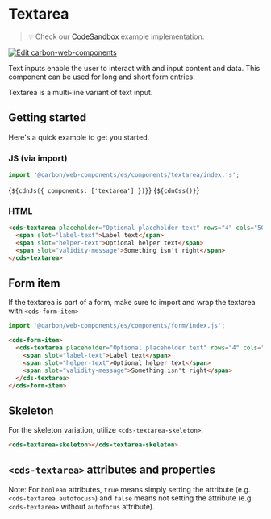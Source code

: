 
<Meta of={TextArea} />

# Textarea

> 💡 Check our
> [CodeSandbox](https://codesandbox.io/s/github/carbon-design-system/carbon-for-ibm-dotcom/tree/feat/main/packages/carbon-web-components/examples/codesandbox/basic/components/textarea)
> example implementation.

[![Edit carbon-web-components](https://codesandbox.io/static/img/play-codesandbox.svg)](https://codesandbox.io/s/github/carbon-design-system/carbon-for-ibm-dotcom/tree/feat/main/packages/carbon-web-components/examples/codesandbox/basic/components/textarea)

Text inputs enable the user to interact with and input content and data. This
component can be used for long and short form entries.

Textarea is a multi-line variant of text input.

## Getting started

Here's a quick example to get you started.

### JS (via import)

```javascript
import '@carbon/web-components/es/components/textarea/index.js';
```

<Markdown>{`${cdnJs({ components: ['textarea'] })}`}</Markdown>
<Markdown>{`${cdnCss()}`}</Markdown>

### HTML

```html
<cds-textarea placeholder="Optional placeholder text" rows="4" cols="50">
  <span slot="label-text">Label text</span>
  <span slot="helper-text">Optional helper text</span>
  <span slot="validity-message">Something isn't right</span>
</cds-textarea>
```

## Form item

If the textarea is part of a form, make sure to import and wrap the textarea
with `<cds-form-item>`

```javascript
import '@carbon/web-components/es/components/form/index.js';
```

```html
<cds-form-item>
  <cds-textarea placeholder="Optional placeholder text" rows="4" cols="50">
    <span slot="label-text">Label text</span>
    <span slot="helper-text">Optional helper text</span>
    <span slot="validity-message">Something isn't right</span>
  </cds-textarea>
</cds-form-item>
```

## Skeleton

For the skeleton variation, utilize `<cds-textarea-skeleton>`.

```html
<cds-textarea-skeleton></cds-textarea-skeleton>
```

## `<cds-textarea>` attributes and properties

Note: For `boolean` attributes, `true` means simply setting the attribute (e.g.
`<cds-textarea autofocus>`) and `false` means not setting the attribute (e.g.
`<cds-textarea>` without `autofocus` attribute).

<ArgTypes of="cds-textarea" />
